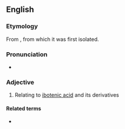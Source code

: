 ==English==

===Etymology===
From {{der|en|ja|イボテングタケ|tr=ibotengutake|t={{taxlink|Amanita ibotengutake|species}} (syn. {{taxlink|Amanita strobiliformis}})}}, from which it was first isolated.

===Pronunciation===
* {{IPA|/iːbə(ʊ)ˈtɛnɪk/|lang=en}}

===Adjective===
{{en-adj|-}}

# {{lb|en|biochemistry}} Relating to [[ibotenic acid]] and its derivatives

====Related terms====
* {{l|en|ibotenate}}